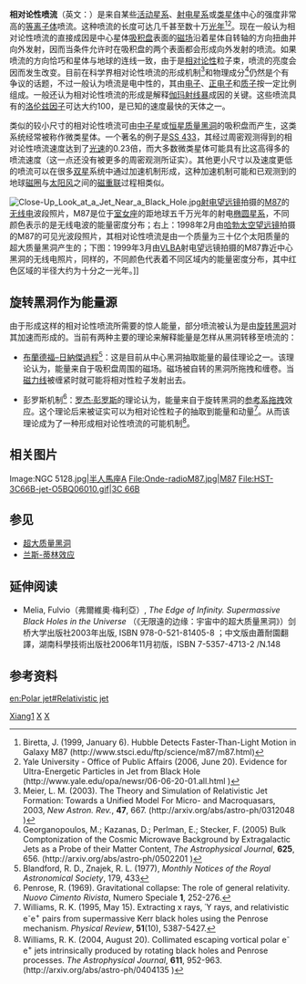 {{noteTA
|G1=物理學
}}
'''相对论性喷流'''（英文：''{{lang|en|Relativistic jet}}''）是来自某些[[活动星系|活动星系]]、[[射电星系|射电星系]]或[[类星体|类星体]]中心的强度非常高的[[等离子体|等离子体]]喷流。这种喷流的长度可达几千甚至数十万[[光年|光年]]<ref>Biretta, J. (1999, January 6). Hubble Detects Faster-Than-Light Motion in Galaxy M87 (http://www.stsci.edu/ftp/science/m87/m87.html)</ref><ref>Yale University - Office of Public Affairs (2006, June 20). Evidence for Ultra-Energetic Particles in Jet from Black Hole (http://www.yale.edu/opa/newsr/06-06-20-01.all.html {{Wayback|url=http://www.yale.edu/opa/newsr/06-06-20-01.all.html |date=20080513034113 }})</ref>。现在一般认为相对论性喷流的直接成因是中心星体[[吸积盘|吸积盘]]表面的[[磁场|磁场]]沿着星体自转轴的方向扭曲并向外发射，因而当条件允许时在吸积盘的两个表面都会形成向外发射的喷流。如果喷流的方向恰巧和星体与地球的连线一致，由于是[[狭义相对论|相对论性]]粒子束，喷流的亮度会因而发生改变。目前在科学界相对论性喷流的形成机制<ref>Meier, L. M. (2003). The Theory and Simulation of Relativistic Jet Formation: Towards a Unified Model For Micro- and Macroquasars, 2003, ''New Astron. Rev. '', '''47''', 667. (http://arxiv.org/abs/astro-ph/0312048 {{Wayback|url=http://arxiv.org/abs/astro-ph/0312048 |date=20200218173006 }})</ref>和物理成分<ref>Georganopoulos, M.; Kazanas, D.; Perlman, E.; Stecker, F. (2005) Bulk Comptonization of the Cosmic Microwave Background by Extragalactic Jets as a Probe of their Matter Content,  ''The Astrophysical Journal '', '''625''', 656. (http://arxiv.org/abs/astro-ph/0502201 {{Wayback|url=http://arxiv.org/abs/astro-ph/0502201 |date=20210422213452 }})</ref>仍然是个有争议的话题，不过一般认为喷流是电中性的，其由[[电子|电子]]、[[正电子|正电子]]和[[质子|质子]]按一定比例组成。一般还认为相对论性喷流的形成是解释[[伽玛射线暴|伽玛射线暴]]成因的关键。这些喷流具有的[[洛伦兹因子|洛伦兹因子]]可达大约100，是已知的速度最快的天体之一。

类似的较小尺寸的相对论性喷流可由[[中子星|中子星]]或[[黑洞|恒星质量黑洞]]的吸积盘而产生，这类系统经常被称作微类星体。一个著名的例子是[[SS_433|SS 433]]，其经过周密观测得到的相对论性喷流速度达到了[[光速|光速]]的0.23倍，而大多数微类星体可能具有比这高得多的喷流速度（这一点还没有被更多的周密观测所证实）。其他更小尺寸以及速度更低的喷流可以在很多[[双星|双星]]系统中通过加速机制形成，这种加速机制可能和已观测到的地球[[磁圈|磁圈]]与[[太阳风|太阳风]]之间的[[磁重联|磁重联]]过程相类似。

[[File:Close-Up_Look_at_a_Jet_Near_a_Black_Hole.jpg|thumb]][[射电望远镜|射电望远镜]]拍摄的[[M87|M87]]的[[无线电|无线电]]波段照片，M87是位于[[室女座|室女座]]的距地球五千万光年的射电[[椭圆星系|椭圆星系]]，不同颜色表示的是无线电波的能量密度分布；右上：1998年2月由[[哈勃太空望远镜|哈勃太空望远镜]]拍摄的M87的可见光波段照片，其相对论性喷流是由一个质量为三十亿个太阳质量的超大质量黑洞产生的；下图：1999年3月由[[超长基线阵列|VLBA]]射电望远镜拍摄的M87靠近中心黑洞的无线电照片，同样的，不同颜色代表着不同区域内的能量密度分布，其中红色区域的半径大约为十分之一光年。]]

== 旋转黑洞作为能量源 ==

由于形成这样的相对论性喷流所需要的惊人能量，部分喷流被认为是由[[克尔黑洞|旋转黑洞]]对其加速而形成的。当前有两种主要的理论来解释能量是怎样从黑洞转移至喷流的：

*[[布蘭德福–日納傑過程|布蘭德福–日納傑過程]]<ref>Blandford, R. D., Znajek, R. L. (1977), ''Monthly Notices of the Royal Astronomical Society'', 179, 433</ref>：这是目前从中心黑洞抽取能量的最佳理论之一。该理论认为，能量来自于吸积盘周围的磁场。磁场被自转的黑洞所拖拽和缠卷。当[[磁力线|磁力线]]被缠紧时就可能将相对性粒子发射出去。

*彭罗斯机制<ref>Penrose, R. (1969). Gravitational collapse: The role of general relativity. ''Nuovo Cimento Rivista'', Numero Speciale '''1''', 252-276.</ref>：[[罗杰·彭罗斯|罗杰·彭罗斯]]的理论认为，能量来自于旋转黑洞的[[参考系拖拽|参考系拖拽]]效应。这个理论后来被证实可以为相对论性粒子的抽取到能量和动量<ref>Williams, R. K. (1995, May 15). Extracting x rays, Ύ rays, and relativistic e<sup>-</sup>e<sup>+</sup> pairs from supermassive Kerr black holes using the Penrose mechanism. ''Physical Review'', '''51'''(10), 5387-5427.</ref>。从而该理论成为了一种形成相对论性喷流的可能机制<ref>Williams, R. K. (2004, August 20). Collimated escaping vortical polar e<sup>-</sup>e<sup>+</sup> jets intrinsically produced by rotating black holes and Penrose processes.  ''The Astrophysical Journal'', '''611''', 952-963. (http://arxiv.org/abs/astro-ph/0404135 {{Wayback|url=http://arxiv.org/abs/astro-ph/0404135 |date=20210307212107 }})</ref>。

== 相关图片 ==
<gallery mode="packed">
Image:NGC 5128.jpg|[[半人馬座A|半人馬座A]]
File:Onde-radioM87.jpg|[[M87|M87]]
File:HST-3C66B-jet-O5BQ06010.gif|[[3C_66B|3C 66B]]
</gallery>

== 参见 ==
*[[超大质量黑洞|超大质量黑洞]]
*[[兰斯-蒂林效应|兰斯-蒂林效应]]

== 延伸阅读 ==
*Melia, Fulvio（弗爾維奧‧梅利亞）, ''The Edge of Infinity. Supermassive Black Holes in the Universe'' （《无限遠的边缘：宇宙中的超大质量黑洞》）剑桥大学出版社2003年出版, ISBN 978-0-521-81405-8 ；中文版由蕭耐園翻譯，湖南科學技術出版社2006年11月初版，ISBN 7-5357-4713-2 /N.148

== 参考资料 ==
{{reflist}}

{{星系}}

[[Category:天体物理学|Xiang1]]
[[Category:广义相对论|X]]
[[Category:黑洞|X]]

[[en:Polar_jet#Relativistic_jet|en:Polar jet#Relativistic jet]]